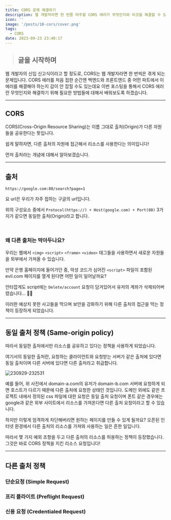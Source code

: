 ```yaml
---
title: CORS 문제 해결하기
description: 웹 개발자라면 한 번쯤 마주할 CORS 에러가 무엇인지와 이것을 해결할 수 있는 방법에 대해 알아보겠습니다.
icon: ''
image: '/posts/10-cors/cover.png'
tags:
  - CORS
date: 2023-09-23 23:40:17
---
```


> ## 글을 시작하며

웹 개발자의 신입 신고식이라고 할 정도로, CORS는 웹 개발자라면 한 번씩은 겪게 되는 문제입니다.
CORS 에러를 처음 접한 순간엔 백엔드와 프론트엔드 중 어떤 파트에서 이 에러를 해결해야 하는지 감이 안 잡힐 수도 있는데요
이번 포스팅을 통해서 CORS 에러란 무엇인지와 해결하기 위해 필요한 방법들에 대해서 배워보도록 하겠습니다.

---

## CORS

CORS(Cross-Origin Resource Sharing)는 이름 그대로 출처(Origin)가 다른 자원들을 공유한다는 뜻입니다.

쉽게 말하자면, 다른 출처의 자원에 접근해서 리소스를 사용한다는 의미입니다!

먼저 출처라는 개념에 대해서 알아보겠습니다.

---

## 출처

```
https://google.com:80/search?page=1
```

요 url은 우리가 자주 접하는 구글의 url입니다.

위의 구성요소 중에서 `Protocol(https://) + Host(google.com) + Port(80)` 3가지가 같으면 동일한 출처(Origin)라고 합니다.

<br />

### 왜 다른 출처는 막아두나요?

우리는 웹에서 `<img>` `<script>` `<frame>` `<video>` 태그들을 사용하면서 새로운 자원들을 외부에서 가져올 수 있습니다.

만약 은행 홈페이지에 들어가던 중, 악성 코드가 심어진 `<script>` 파일이 포함된 evil.com 페이지를 열게 된다면 어떤 일이 일어날까요?

안타깝게도 script에는 `Delete/account` 요청이 담겨있어서 유저의 계좌가 삭제되어버렸습니다... 🙏😰

이러한 예상치 못한 사고들을 막으며 보안을 강화하기 위해 다른 출처의 접근을 막는 정책이 등장하게 되었습니다.

---

## 동일 출처 정책 (Same-origin policy)

따라서 동일한 출처에서만 리소스를 공유하고 있다는 정책을 사용하게 되었습니다.

여기서의 동일한 출처란, 요청하는 클라이언트와 요청받는 서버가 같은 출처에 있다면 동일 출처이며 다른 서버에 있다면 다른 출처라고 취급합니다.

![230929-232531](/posts/10-cors/230929-232531.png)

예를 들어, 위 사진에서 domain-a.com의 유저가 domain-b.com 서버에 요청하게 되면 호스트가 다르기 때문에 다른 출처에 요청한 상태인 것입니다.
도메인 외에도 같은 프로젝트 내에서 정의된 css 파일에 대한 요청은 동일 출처 요청이며
폰트 같은 경우에는 google과 같은 외부 사이트에서 리소스를 가져온다면 다른 출처 요청이라고 할 수 있습니다.

하지만 이렇게 엄격하게 차단해버리면 원하는 페이지를 만들 수 있게 될까요?
오픈된 인터넷 환경에서 다른 출처의 리소스를 가져와 사용하는 일은 흔한 일입니다.

따라서 몇 가지 예외 조항을 두고 다른 출처의 리소스를 허용하는 정책이 등장했습니다.
그것은 바로 CORS 정책을 지킨 리소스 요청입니다!

---

## 다른 출처 정책

### 단순요청 (Simple Request)

### 프리 플라이트 (Preflight Request)

### 신용 요청 (Credentialed Request)
